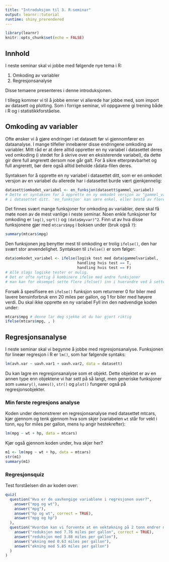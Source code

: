 ```yaml
---
title: "Introduksjon til 3. R-seminar"
output: learnr::tutorial
runtime: shiny_prerendered
---
```


```r
library(learnr)
knitr::opts_chunk$set(echo = FALSE)
```


## Innhold

I neste seminar skal vi jobbe med følgende nye tema i R:

1. Omkoding av variabler
2. Regresjonsanalyse

Disse temaene presenteres i denne introduksjonen.

I tillegg kommer vi til å jobbe emner vi allerede har jobbe med, som import av datasett og plotting.
Som i forrige seminar, vil oppgavene gi trening både i R og i statistikkforståelse.

## Omkoding av variabler

Ofte ønsker vi å gjøre endringer i et datasett før vi gjennomfører en dataanalyse. I mange tilfeller innebærer disse endringene omkoding av variabler. Mitt råd er at dere alltid oppretter en ny variabel i datasettet deres ved omkoding (i stedet for å skrive over en eksisterende variabel), da dette gir dere full angrerett dersom noe går galt. For å sikre etterprøvbarhet og full angrerett, bør dere også alltid beholde rådata-filen deres. 

Syntaksen for å opprette en ny variabel i datasettet ditt, som er en omkodet versjon av en variabel du allerede har i datasettet burde vært gjenkjennelig:

```r
datasett$omkodet_variabel <- en_funksjon(datasett$gammel_variabel)
# Dette er syntaksen for å opprette en ny omkodet versjon av "gammel_variabel" 
# i datasettet ditt. 'en_funksjon' kan være enkel, eller bestå av flere linjer kode.
```

Det finnes svært mange funksjoner for omkoding av variabler, dere skal få møte noen av de mest vanlige i neste seminar. Noen enkle funksjoner for omkoding er `log()`, `sqrt()` og `(data$myvar)^2`. Finn ut av hva disse funksjonene gjør med `mtcars$mpg` i boksen under (bruk også `?`):

```r
summary(mtcars$mpg)
```

Den funksjonen jeg benytter mest til omkoding er trolig `ifelse()`, den har svært stor anvendelighet. Syntaksen til `ifelse()` er som følger:

```r
data$omkodet_variabel <- ifelse(logisk test med data$gammelvariabel, 
                                handling hvis test == T,
                                handling hvis test == F)
# Alle slags logiske tester er mulig.
# Det er ofte nyttig å kombinere ifelse med andre funksjoner
# man kan for eksempel sette flere ifelse() inn i hverandre ved å sette inn ifelse() i handling hvis test == F
```

Forsøk å spesifisere en `ifelse()` funksjon som returnerer 0 for biler med lavere bensinforbruk enn 20 miles per gallon, og 1 for biler med høyere verdi. Du skal ikke opprette en ny variabel Fyll inn den nødvendige koden under:

```r
mtcars$mpg # denne lar deg sjekke at du har gjort riktig
ifelse(mtcars$mpg, , )
```


## Regresjonsanalyse

I neste seminar skal vi begynne å jobbe med regresjonsanalyse. Funksjonen for lineær regresjon i R er `lm()`, som har følgende syntaks:

```r
lm(avh.var ~ uavh.var1 + uavh.var2, data = datasett)
```
Du kan lagre en regresjonsanalyse som et objekt. Dette objektet er av en annen type enn objektene vi har sett på så langt, men generiske funksjoner som `summary()`, `names()`, `str()` og `plot()` fungerer også på regresjonsobjekter. 

### Min første regresjons analyse

Koden under demonstrerer en regresjonsanalyse med datasettet mtcars, kjør gjennom og tenk gjennom hva som skjer (variabelen `wt` står for vekt i tonn, `mpg` for miles per gallon, mens `hp` angir hestekrefter):

```r
lm(mpg ~ wt + hp, data = mtcars)
```

Kjør også gjennom koden under, hva skjer her?
```r
m1 <- lm(mpg ~ wt + hp, data = mtcars)
str(m1)
summary(m1)
```


### Regresjonsquiz

Test forståelsen din av koden over:

```r
quiz(
  question("Hva er de uavhengige variablene i regresjonen over?",
    answer("mpg og wt"),
    answer("mpg"),
    answer("hp og wt", correct = TRUE),
    answer("mpg og hp")
  ),
  question("Hvordan kan vi forvente at en vektøkning på 2 tonn endrer mpg med utgangspunkt i regresjonen over?",
    answer("reduksjon med 7.76 miles per gallon", correct = TRUE),
    answer("reduksjon med 3.88 miles per gallon"),
    answer("økning med 0.63 miles per gallon"),
    answer("økning med 5.85 miles per gallon")
  )
)
```

